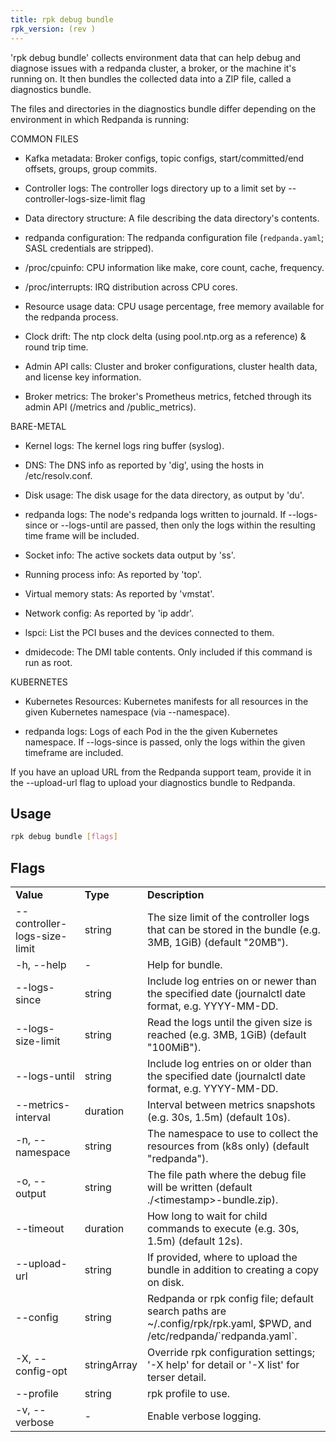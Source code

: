```yaml
---
title: rpk debug bundle
rpk_version: (rev )
---
```


'rpk debug bundle' collects environment data that can help debug and diagnose
issues with a redpanda cluster, a broker, or the machine it's running on. It
then bundles the collected data into a ZIP file, called a diagnostics bundle.

The files and directories in the diagnostics bundle differ depending on the
environment in which Redpanda is running:

COMMON FILES

- Kafka metadata: Broker configs, topic configs, start/committed/end offsets,
  groups, group commits.

- Controller logs: The controller logs directory up to a limit set by
  --controller-logs-size-limit flag

- Data directory structure: A file describing the data directory's contents.

- redpanda configuration: The redpanda configuration file (`redpanda.yaml`;
  SASL credentials are stripped).

- /proc/cpuinfo: CPU information like make, core count, cache, frequency.

- /proc/interrupts: IRQ distribution across CPU cores.

- Resource usage data: CPU usage percentage, free memory available for the
  redpanda process.

- Clock drift: The ntp clock delta (using pool.ntp.org as a reference) & round
  trip time.

- Admin API calls: Cluster and broker configurations, cluster health data, and
  license key information.

- Broker metrics: The broker's Prometheus metrics, fetched through its
  admin API (/metrics and /public_metrics).

BARE-METAL

- Kernel logs: The kernel logs ring buffer (syslog).

- DNS: The DNS info as reported by 'dig', using the hosts in
  /etc/resolv.conf.

- Disk usage: The disk usage for the data directory, as output by 'du'.

- redpanda logs: The node's redpanda logs written to journald. If --logs-since
  or --logs-until are passed, then only the logs within the resulting time frame
  will be included.

- Socket info: The active sockets data output by 'ss'.

- Running process info: As reported by 'top'.

- Virtual memory stats: As reported by 'vmstat'.

- Network config: As reported by 'ip addr'.

- lspci: List the PCI buses and the devices connected to them.

- dmidecode: The DMI table contents. Only included if this command is run
  as root.

KUBERNETES

- Kubernetes Resources: Kubernetes manifests for all resources in the given
  Kubernetes namespace (via --namespace).

- redpanda logs: Logs of each Pod in the the given Kubernetes namespace. If
  --logs-since is passed, only the logs within the given timeframe are
  included.

If you have an upload URL from the Redpanda support team, provide it in the
--upload-url flag to upload your diagnostics bundle to Redpanda.

## Usage

```bash
rpk debug bundle [flags]
```

## Flags

<table>
  <tbody>
    <tr>
      <td>
        <strong>Value</strong>
      </td>
      <td>
        <strong>Type</strong>
      </td>
      <td>
        <strong>Description</strong>
      </td>
    </tr>
    <tr>
      <td>--controller-logs-size-limit</td>
      <td>string</td>
      <td>
        The size limit of the controller logs that can be stored in the bundle
        (e.g. 3MB, 1GiB) (default "20MB").
      </td>
    </tr>
    <tr>
      <td>-h, --help</td>
      <td>-</td>
      <td>Help for bundle.</td>
    </tr>
    <tr>
      <td>--logs-since</td>
      <td>string</td>
      <td>
        Include log entries on or newer than the specified date (journalctl date
        format, e.g. YYYY-MM-DD.
      </td>
    </tr>
    <tr>
      <td>--logs-size-limit</td>
      <td>string</td>
      <td>
        Read the logs until the given size is reached (e.g. 3MB, 1GiB) (default
        "100MiB").
      </td>
    </tr>
    <tr>
      <td>--logs-until</td>
      <td>string</td>
      <td>
        Include log entries on or older than the specified date (journalctl date
        format, e.g. YYYY-MM-DD.
      </td>
    </tr>
    <tr>
      <td>--metrics-interval</td>
      <td>duration</td>
      <td>
        Interval between metrics snapshots (e.g. 30s, 1.5m) (default 10s).
      </td>
    </tr>
    <tr>
      <td>-n, --namespace</td>
      <td>string</td>
      <td>
        The namespace to use to collect the resources from (k8s only) (default
        "redpanda").
      </td>
    </tr>
    <tr>
      <td>-o, --output</td>
      <td>string</td>
      <td>
        The file path where the debug file will be written (default
        ./&lt;timestamp&gt;-bundle.zip).
      </td>
    </tr>
    <tr>
      <td>--timeout</td>
      <td>duration</td>
      <td>
        How long to wait for child commands to execute (e.g. 30s, 1.5m) (default
        12s).
      </td>
    </tr>
    <tr>
      <td>--upload-url</td>
      <td>string</td>
      <td>
        If provided, where to upload the bundle in addition to creating a copy
        on disk.
      </td>
    </tr>
    <tr>
      <td>--config</td>
      <td>string</td>
      <td>
        Redpanda or rpk config file; default search paths are
        ~/.config/rpk/rpk.yaml, $PWD, and /etc/redpanda/`redpanda.yaml`.
      </td>
    </tr>
    <tr>
      <td>-X, --config-opt</td>
      <td>stringArray</td>
      <td>
        Override rpk configuration settings; '-X help' for detail or '-X list'
        for terser detail.
      </td>
    </tr>
    <tr>
      <td>--profile</td>
      <td>string</td>
      <td>rpk profile to use.</td>
    </tr>
    <tr>
      <td>-v, --verbose</td>
      <td>-</td>
      <td>Enable verbose logging.</td>
    </tr>
  </tbody>
</table>
